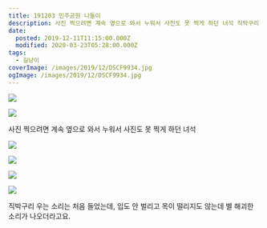 ```yaml
---
title: 191203 민주공원 나들이
description: 사진 찍으려면 계속 옆으로 와서 누워서 사진도 못 찍게 하던 녀석 직박구리 우는 소리는 처음 들었는데, 입도 안 벌리고 목이 떨리지도 않는데 별 해괴한 소리가 나오더라
date:
  posted: 2019-12-11T11:15:00.000Z
  modified: 2020-03-23T05:28:00.000Z
tags:
  - 길냥이
coverImage: /images/2019/12/DSCF9934.jpg
ogImage: /images/2019/12/DSCF9934.jpg
---
```


![](https://lh3.googleusercontent.com/UQ1TRsGzLHCFzYyzKngV8oXAUdYs5vYZQWb7SPjC3MDlJqMasadlE-RJdG18KP8Bkm18ockmD-rQ5zFbUKQ5nFOPl_HjLT6t_c2nT3DrLwRu8q7XsGumTQrodd896T5qh4Z-iEghGQ=w1180-h885-no)

![](https://lh3.googleusercontent.com/6cBAH_LC69MhH_ZUB0PHdCacqK3VQAFIrXBQ5fAjHnFp69p-FOxf56TkGmM-grsJZS6gVYq5EfexC-o1dRXgncmTq-bP2azyGMRZWjh196WuMO74WmuU2VJEXmjOyN7Wp63uMN-6vA=w1180-h885-no)

사진 찍으려면 계속 옆으로 와서 누워서 사진도 못 찍게 하던 녀석

![](https://lh3.googleusercontent.com/vIz4HKiSwNx3ZC_U36gmzJZGA9fTFDl-ZE5CW9n0wDKhJ8Cgnnoq8qRZE5_lQGpUSYyZ1rMVLpNa0iNk2QlloS2kOTSitUmGIopT0sTbzqYygjRY3jwYaP0ryz-D4fkoMeG1Ifhuyw)

![](https://lh3.googleusercontent.com/oZTcCtKLR6EG9UyxcMo03S0XUEMwtyL5kPRkzqDj4ImR_Q2b5POcRWBifuiiwFTnxWfpLiLojVnxXkEgUaTK56AKNEXCHPo2atwVS4rvzHEPtXFXF460JQqXCoMdl2oTh7f2nazKew=w1180-h885-no)

![](https://lh3.googleusercontent.com/sg9MZTzbn-2zezvNRdLxgfNjKBLqmZZ3AnhMCzyyDD0EpkCtgf2X6uJiAoMooQWYZP0mQUFijz_BiOl9kFy9JspeUXlpxUH_FPH8Dd0NgxISvKeLjboLtuVMv_d3G7S6qnkUl2Nx8g=w1180-h885-no)

![](https://lh3.googleusercontent.com/bq2RFkq25XOO6QK7UdlCHV2zmzmuVkdLGIcP1WB_jLqDkzB0mVX_hRBvKjbeFTRuX263R0w8BmMX7HDqF6Go0UOfy4t0iszv24b8nMaJ6Cr8_7NusgC1sPpYzwqlhWF6182v1MT_aA=w1180-h885-no)

직박구리 우는 소리는 처음 들었는데, 입도 안 벌리고 목이 떨리지도 않는데 별 해괴한 소리가 나오더라고요.